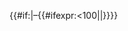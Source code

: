 [[{{{1}}}年NFL赛季|{{{1}}}]]{{#if:{{{2|}}}|–{{#ifexpr:{{{2}}}<100|[[{{#expr:trunc({{{1}}}/100)}}{{{2}}}年NFL赛季|{{{2}}}]]|[[{{{2}}}年NFL赛季|{{{2}}}]]}}}}<noinclude>
{{Documentation}}
<!-- Add categories and interwikis to the /doc subpage, not here! -->
</noinclude>